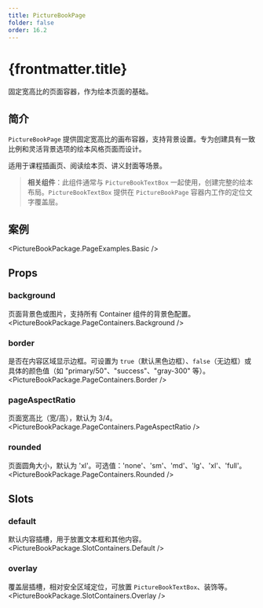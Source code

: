 ```yaml
---
title: PictureBookPage
folder: false
order: 16.2
---
```



# {frontmatter.title}

固定宽高比的页面容器，作为绘本页面的基础。

## 简介

`PictureBookPage` 提供固定宽高比的画布容器，支持背景设置。专为创建具有一致比例和灵活背景选项的绘本风格页面而设计。

适用于课程插画页、阅读绘本页、讲义封面等场景。

> **相关组件**：此组件通常与 `PictureBookTextBox` 一起使用，创建完整的绘本布局。`PictureBookTextBox` 提供在 `PictureBookPage` 容器内工作的定位文字覆盖层。

## 案例

<PictureBookPackage.PageExamples.Basic />

## Props

### background
页面背景色或图片，支持所有 Container 组件的背景色配置。
<PictureBookPackage.PageContainers.Background />

### border
是否在内容区域显示边框。可设置为 `true`（默认黑色边框）、`false`（无边框）或具体的颜色值（如 "primary/50"、"success"、"gray-300" 等）。
<PictureBookPackage.PageContainers.Border />

### pageAspectRatio
页面宽高比（宽/高），默认为 3/4。
<PictureBookPackage.PageContainers.PageAspectRatio />

### rounded
页面圆角大小，默认为 'xl'。可选值：'none'、'sm'、'md'、'lg'、'xl'、'full'。
<PictureBookPackage.PageContainers.Rounded />

## Slots

### default
默认内容插槽，用于放置文本框和其他内容。
<PictureBookPackage.SlotContainers.Default />

### overlay
覆盖层插槽，相对安全区域定位，可放置 `PictureBookTextBox`、装饰等。
<PictureBookPackage.SlotContainers.Overlay />
